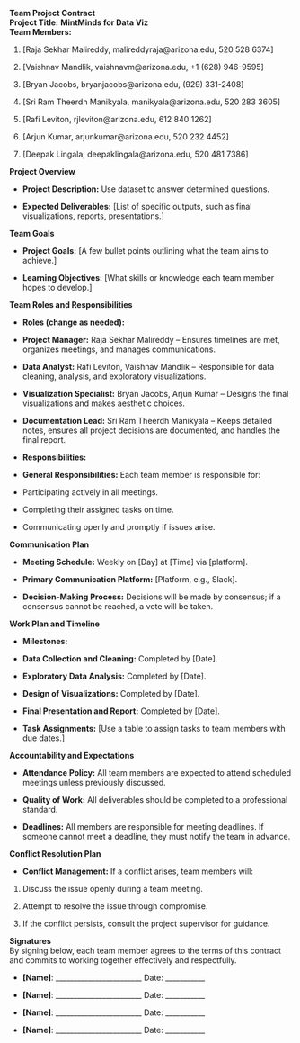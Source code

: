 **Team Project Contract**\
**Project Title:** **MintMinds for Data Viz\
Team Members:**

1.  \[Raja Sekhar Malireddy, malireddyraja\@arizona.edu, 520 528 6374\]

2.  \[Vaishnav Mandlik, vaishnavm\@arizona.edu, +1 (628) 946-9595\]

3.  \[Bryan Jacobs, bryanjacobs\@arizona.edu, (929) 331-2408\]

4.  \[Sri Ram Theerdh Manikyala, manikyala\@arizona.edu, 520 283 3605\]

5.  \[Rafi Leviton, rjleviton\@arizona.edu, 612 840 1262\]

6.  \[Arjun Kumar, arjunkumar\@arizona.edu, 520 232 4452\]

7.  \[Deepak Lingala, deepaklingala\@arizona.edu, 520 481 7386\]

**Project Overview**

-   **Project Description:** Use dataset to answer determined questions.

-   **Expected Deliverables:** \[List of specific outputs, such as final visualizations, reports, presentations.\]

**Team Goals**

-   **Project Goals:** \[A few bullet points outlining what the team aims to achieve.\]

-   **Learning Objectives:** \[What skills or knowledge each team member hopes to develop.\]

**Team Roles and Responsibilities**

-   **Roles (change as needed):**

<!-- -->

-   **Project Manager:** Raja Sekhar Malireddy – Ensures timelines are met, organizes meetings, and manages communications.

-   **Data Analyst:** Rafi Leviton, Vaishnav Mandlik – Responsible for data cleaning, analysis, and exploratory visualizations.

-   **Visualization Specialist:** Bryan Jacobs, Arjun Kumar – Designs the final visualizations and makes aesthetic choices.

-   **Documentation Lead:** Sri Ram Theerdh Manikyala – Keeps detailed notes, ensures all project decisions are documented, and handles the final report.

<!-- -->

-   **Responsibilities:**

-   **General Responsibilities:** Each team member is responsible for:

<!-- -->

-   Participating actively in all meetings.

-   Completing their assigned tasks on time.

<!-- -->

-   Communicating openly and promptly if issues arise.

**Communication Plan**

-   **Meeting Schedule:** Weekly on \[Day\] at \[Time\] via \[platform\].

-   **Primary Communication Platform:** \[Platform, e.g., Slack\].

-   **Decision-Making Process:** Decisions will be made by consensus; if a consensus cannot be reached, a vote will be taken.

**Work Plan and Timeline**

-   **Milestones:**

<!-- -->

-   **Data Collection and Cleaning:** Completed by \[Date\].

-   **Exploratory Data Analysis:** Completed by \[Date\].

-   **Design of Visualizations:** Completed by \[Date\].

-   **Final Presentation and Report:** Completed by \[Date\].

<!-- -->

-   **Task Assignments:** \[Use a table to assign tasks to team members with due dates.\]

**Accountability and Expectations**

-   **Attendance Policy:** All team members are expected to attend scheduled meetings unless previously discussed.

-   **Quality of Work:** All deliverables should be completed to a professional standard.

-   **Deadlines:** All members are responsible for meeting deadlines. If someone cannot meet a deadline, they must notify the team in advance.

**Conflict Resolution Plan**

-   **Conflict Management:** If a conflict arises, team members will:

1.  Discuss the issue openly during a team meeting.

2.  Attempt to resolve the issue through compromise.

3.  If the conflict persists, consult the project supervisor for guidance.

**Signatures**\
By signing below, each team member agrees to the terms of this contract and commits to working together effectively and respectfully.

-   **\[Name\]**: \_\_\_\_\_\_\_\_\_\_\_\_\_\_\_\_\_\_\_\_\_\_\_\_ Date: \_\_\_\_\_\_\_\_\_\_\_

-   **\[Name\]**: \_\_\_\_\_\_\_\_\_\_\_\_\_\_\_\_\_\_\_\_\_\_\_\_ Date: \_\_\_\_\_\_\_\_\_\_\_

-   **\[Name\]**: \_\_\_\_\_\_\_\_\_\_\_\_\_\_\_\_\_\_\_\_\_\_\_\_ Date: \_\_\_\_\_\_\_\_\_\_\_

-   **\[Name\]**: \_\_\_\_\_\_\_\_\_\_\_\_\_\_\_\_\_\_\_\_\_\_\_\_ Date: \_\_\_\_\_\_\_\_\_\_\_
